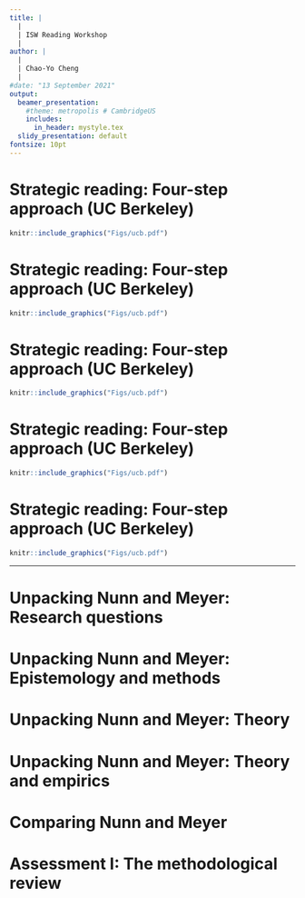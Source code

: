 ```yaml
---
title: |
  |
  | ISW Reading Workshop
  |
author: |
  |
  | Chao-Yo Cheng
  |
#date: "13 September 2021"
output:
  beamer_presentation:
    #theme: metropolis # CambridgeUS
    includes:
      in_header: mystyle.tex
  slidy_presentation: default
fontsize: 10pt
---
```


# Strategic reading: Four-step approach (UC Berkeley)

\vspace{0.2cm}
```r
knitr::include_graphics("Figs/ucb.pdf")
```
\vspace{0.5cm}
\begin{itemize}
  \item \textbf{Preview}: Get as much information about the reading before you actually read it
  \vspace{0.35cm}
  \item \textbf{Annotating}: Read with a pencil and making notes as you read
  \vspace{0.35cm}
  \item \textbf{Analyzing}: Break the reading apart to see how different parts relate to each other
  \vspace{0.35cm}
  \item \textbf{Responding}: Think again how the reading relates the topic of each week; come up with summary, comments and questions
\end{itemize}

# Strategic reading: Four-step approach (UC Berkeley)

\vspace{0.2cm}
```r
knitr::include_graphics("Figs/ucb.pdf")
```
\vspace{0.5cm}
\begin{itemize}
  \item \textbf{Preview}: Get as much information about the reading before you actually read it
  \vspace{0.35cm}
  \begin{itemize}
    \item Why are you reading it (\textbf{hint: read session statement on Moodle})?
    \item What can the title tell you about the reading?
    \item How is the reading structured?
    \item What info is available from the introductory and concluding paragraphs?
    \item What is conveyed by the opening/topic sentences?
    \item What is the main thesis? What are the main points?
  \end{itemize}
\end{itemize}

# Strategic reading: Four-step approach (UC Berkeley)

\vspace{0.2cm}
```r
knitr::include_graphics("Figs/ucb.pdf")
```
\vspace{0.5cm}
\begin{itemize}
  \item \textbf{Annotating}: Read with a pencil and making notes as you read
  \vspace{0.35cm}
  \begin{itemize}
    \item Mark the thesis and main points
    \item Write signposts to reorganize the reading
    \item Note the main evidence to support the argument
    \item Mark key terms and unfamiliar words and note confusing/challenging parts
    \item Write down your questions/comments and/or experiences
    \item Underline the sources (\textbf{hint: skim through the reference list and further readings on Moodle})
  \end{itemize}
\end{itemize}

# Strategic reading: Four-step approach (UC Berkeley)

\vspace{0.2cm}
```r
knitr::include_graphics("Figs/ucb.pdf")
```
\vspace{0.5cm}
\begin{itemize}
  \item \textbf{Analyzing}: Break the reading apart to see how different parts relate to each other
  \vspace{0.35cm}
  \begin{itemize}
    \item Examine the evidence: Adequate? Relevant?
    \item Evaluate sources: Relevant? Credible? Current?
    \item Consider assumptions: What do we have to believe for the argument to be true?
    \item Watch out for author bias
  \end{itemize}
\end{itemize}

# Strategic reading: Four-step approach (UC Berkeley)

\vspace{0.2cm}
```r
knitr::include_graphics("Figs/ucb.pdf")
```
\vspace{0.5cm}
\begin{itemize}
  \item \textbf{Responding}: Think again how the reading relates the topic of each week; come up with summary, comments and questions
  \vspace{0.35cm}
  \begin{itemize}
    \item Write a response to the reading
    \item Keep a notebook
    \item Discuss the reading with others
  \end{itemize}
\end{itemize}

---

\begin{center}
\textbf{Now, discuss the following questions in small groups/pairs.}
\end{center}
\vspace{0.5cm}
\begin{itemize}
  \item What is the main research question in each reading? Do these two readings share a common topic?
  \vspace{0.2cm}
  \item What is the epistemological stance of each reading? Why? What are the methods employed?
  \vspace{0.2cm}
  \item What is the nature of their theoretical claims (ideology, paradigm, and/or approach)? Also, what are the main objectives of their theoretical claims (description, interpretation, and/or explanation/prediction)?
  \vspace{0.2cm}
  \item How does each author align their empirical evidence with the theory induction, deduction, and/or abduction)?
  \vspace{0.2cm}
  \item Can you summarize the main thesis? Are their findings valid and significant? Why or why not?
\end{itemize}

# Unpacking Nunn and Meyer: Research questions

\begin{itemize}
	\item Nunn: "Do colonial missionaries have a lasting impact on people's religious identity today?"
	\vspace{1cm}
	\item Meyer: How has the "local \textbf{appropriations} of Christian beliefs" transformed Peki Ewe through the (re)imagination of the notion of devil?
\end{itemize}
\vspace{1cm}
\begin{center}
\textbf{What is the common topic of these two readings?}
\end{center}

# Unpacking Nunn and Meyer: Epistemology and methods

\begin{itemize}
	\item Nunn: \textbf{Positivist} and \textbf{quantitative}; multiple regression was being employed to establish the correlation between the location of historical missionaries and people's religious identity (see \textbf{Sections II} and \textbf{III}).
	\vspace{1cm}
	\item Meyer: \textbf{Constructivist} and \textbf{qualitative}; archival research (in Germany and the UK) and ethnography (in Ghana) were employed to document various living experiences as an outsider (see \textbf{THE RESEARCH} on pg. xxiii). 
\end{itemize}
\vspace{1cm}
\begin{center}
\textbf{Do these two authors perceive the dynamics of religious affiliation differently?}
\end{center}

# Unpacking Nunn and Meyer: Theory

\begin{itemize}
	\item Nunn: Theory as \textbf{paradigm} -- providing (simple and intuitive) theoretical accounts to explain why and how historical missionaries can have a lasing impact.
	\vspace{1cm}
	\item Meyer: Theory as \textbf{approach} -- providing theoretical claims to enrich Max Weber's theoretical framework by considering a more complicated, nuanced process of religious conversion.
\end{itemize}
\vspace{1cm}
\begin{center}
\textbf{Does the nature of each theoretical claim speak to their respective epistemological stance?}
\end{center}

# Unpacking Nunn and Meyer: Theory and empirics

\begin{itemize}
	\item Nunn: \textbf{Deductive}; theory $\to$ hypothesis $\to$ data/empirical analysis.
	\vspace{1cm}
	\item Meyer: \textbf{Abductive}; grand theory $\to$ observations $\to$ revised/improved theoretical perspectives.
\end{itemize}
\vspace{1cm}
\begin{center}
\textbf{Is abduction/deduction necessarily better or useful?}
\end{center}

# Comparing Nunn and Meyer

\textit{Meyer states (pg. xix): ``The point I wish to make is that Christianity at the grassroots level cannot be reduced to the intentions and actions of Western colonial missionaries. African Christianity is not merely an extension of the missionary impact, but a continuously developing product which is shaped by a great number of experiences.''}

\vspace{0.2cm}
\begin{itemize}
  \item Does this mean that her findings refute Nunn's? Is Nunn wrong? Misguided?
  \vspace{0.1cm}
  \item Is Meyer's evidence of the continued salience of Ewe gods and spirits to Christians evidence against Nunn's claims?
\end{itemize}

\vspace{0.5cm}
\begin{figure}
\centering
  \includegraphics[scale=0.55]{Figs/authors}
\end{figure}

# Assessment I: The methodological review

\begin{itemize}
  \item You are going to examine \textbf{one} published peer-reviewed article (we will provide about 10 articles for you to choose).
  \vspace{0.2cm}
  \item You are going to answer \textbf{three} questions (they will resemble the questions we have for this exercise) and write up to \textbf{500 words} for each question. 
  \vspace{0.2cm}
  \item The articles and questions will be released on \textbf{10 February 2023}; the assignment is due midday \textbf{31 March 2023}.
  \vspace{0.2cm}
  \item No outside/additional research is needed. You will not need any citations. You will not need to quote anything.
  \vspace{0.2cm}
  \item \textbf{It is not a test} -- there is no rubric, and feel free to surprise us. You can come to my office hours to discuss any questions and/or your preliminary responses with me.
\end{itemize}
